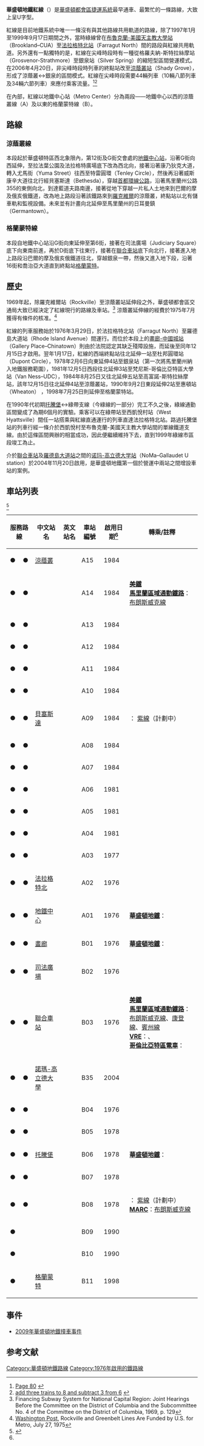 {{noteTA
|T=zh-hans:华盛顿地铁红线;zh-hk:華盛頓地鐵紅線;zh-sg:华盛顿地铁红线;zh-tw:華盛頓地鐵紅線;
|dt=中国大陆：华盛顿地铁红线；台灣：華盛頓地鐵紅線；香港、澳門：華盛頓地鐵紅線；新加坡、马来西亚：华盛顿地铁红线
|G1=Transport
|G2=Railway
|1=zh-hans:华盛顿地铁;zh-hk:華盛頓地鐵;zh-sg:华盛顿地铁;zh-tw:華盛頓地鐵;
|d1=中国大陆：华盛顿地铁；台灣：華盛頓地鐵；香港、澳門：華盛頓地鐵；新加坡、马来西亚：华盛顿地铁
|2=zh-hans:县;zh-hant:郡;zh-tw:郡;zh-hk:縣;zh-sg:县;zh-mo:縣;
|d2=中国大陆：县；台灣：郡；香港、澳門：縣；新加坡、马来西亚：县
}}
{{Infobox rail line
| name = [[File:WMATA_Red.svg|20px]] 紅線
| image = WMATA Red Line departing Union Station.jpg
| image_width = 300
| caption = 紅線布雷達3000型停靠於[[華盛頓聯合車站|聯合車站]]
| type = [[地鐵|地鐵]]
| system = [[華盛頓地鐵|華盛頓地鐵]]
| status = 營運中
| locale = [[華盛頓特區|華盛頓特區]]和[[馬里蘭州|馬里蘭州]][[蒙哥馬利縣_(馬里蘭州)|蒙哥馬利縣]]
| start = [[涼蔭叢站|涼蔭叢站]]（西面）
| end = [[格蘭蒙特站|格蘭蒙特站]]（東面）
| stations = 27
| daily_ridership =
| open = {{start date and age|1976|March|27|mf=yes}}
| close =
| owner =
| operator = [[華盛頓都會區交通局|華盛頓都會區交通局]]
| character = 地面、地下、高架
| stock = {{link-en|華盛頓地鐵車輛|Washington Metro rolling stock|2000型、3000型、6000型、7000型}}
| linelength = {{convert|31.9|mi|km|1|abbr=on}}
| tracklength =
| tracks = 2
| gauge = {{RailGauge|56.25in|allk=on}}
| electrification = [[第三軌供電|第三軌供電]] 750伏直流電
| speed =
| elevation =
| map = {{WMATA Red Line}}
| map_state = collapsed
}}

'''華盛頓地鐵紅線'''（{{lang-en|Red Line}}）是[[華盛頓都會區捷運系統|華盛頓都會區捷運系統]]最早通車、最繁忙的一條路線，大致上呈U字型。

紅線是目前地鐵系統中唯一一條沒有與其他路線共用軌道的路線，除了1997年1月至1999年9月17日期間之外，當時綠線曾在[[布魯克蘭-美國天主教大學站|布魯克蘭-美國天主教大學站]]（Brookland–CUA）至[[法拉格特北站|法拉格特北站]]（Farragut North）間的路段與紅線共用軌道。另外還有一點獨特的是，紅線在尖峰時段時有一種從格羅夫納-斯特拉絲摩站（Grosvenor-Strathmore）至銀泉站（Silver Spring）的縮短型區間營運模式。在2006年4月20日，非尖峰時段時列車的終點站改至[[涼蔭叢站|涼蔭叢站]]（Shady Grove），形成了涼蔭叢↔銀泉的區間模式。紅線在尖峰時段需要44輛列車（10輛八節列車及34輛六節列車）來應付乘客流量。<ref>[http://wmata.com/about_metro/docs/FY2009_Approved_Budget.pdf Page 80] {{webarchive|url=https://web.archive.org/web/20101203023349/http://wmata.com/about_metro/docs/FY2009_Approved_Budget.pdf |date=2010-12-03 }}</ref><ref>[http://www.wmata.com/about_metro/news/PressReleaseDetail.cfm?ReleaseID=2546 add three trains to 8 and subtract 3 from 6] {{webarchive|url=https://web.archive.org/web/20110615184927/http://www.wmata.com/about_metro/news/PressReleaseDetail.cfm?ReleaseID=2546 |date=2011-06-15 }}</ref>

在內部，紅線以地鐵中心站（Metro Center）分為兩段——地鐵中心以西的涼蔭叢線（A）及以東的格蘭蒙特線（B）。

== 路線 ==
=== 涼蔭叢線 ===
本段起於華盛頓特區西北象限內，第12街及G街交會處的[[地鐵中心站_(華盛頓)|地鐵中心站]]，沿著G街向西延伸，至拉法葉公園及法拉格特廣場底下改為西北向，接著沿著康乃狄克大道，轉入尤馬街（Yuma Street）往西至特雷圓環（Tenley Circle），然後再沿著威斯康辛大道往北行經貝塞斯達（Bethesda），穿越[[495號州際公路_(首都環線)|首都環線公路]]，沿著馬里蘭州公路355的東側向北，到達藍道夫路南邊，接著從地下穿越一片私人土地來到巴爾的摩及俄亥俄鐵道，改為地上路段沿著該鐵路來到[[羅克維爾_(馬里蘭州)|羅克維爾]]的涼蔭叢，終點站以北有儲車軌和監視設備。未來並有計畫向北延伸至馬里蘭州的日耳曼鎮（Germantown）。
=== 格蘭蒙特線 ===
本段自地鐵中心站沿G街向東延伸至第6街，接著在司法廣場（Judiciary Square）底下向東南前進，再於D街底下往東行，接著在[[聯合車站_(華盛頓地鐵)|聯合車站]]底下向北行，接著進入地上路段沿巴爾的摩及俄亥俄鐵道往北，穿越銀泉一帶，然後又進入地下段，沿著16街和喬治亞大道直到終點站[[格蘭蒙特站|格蘭蒙特]]。

== 歷史 ==
1969年起，除羅克維爾站（Rockville）至涼蔭叢站延伸段之外，華盛頓都會區交通局大致已經決定了紅線現行的路線及車站。<ref>Financing Subway System for National Capital Region: Joint Hearings Before the Committee on the District of Columbia and the Subcommittee No. 4 of the Committee on the District of Columbia, 1969, p. 129</ref> 涼蔭叢延伸線的經費於1975年7月獲得有條件的核准。<ref>[[Washington_Post|Washington Post]], Rockville and Greenbelt Lines Are Funded by U.S. for Metro, July 27, 1975</ref>

紅線的列車服務始於1976年3月29日，於法拉格特北站（Farragut North）至羅德島大道站（Rhode Island Avenue）間運行。而位於本段上的[[畫廊-中國城站|畫廊-中國城站]]（Gallery Place–Chinatown）則由於法院認定其缺乏殘障設施，而延後至同年12月15日才啟用。翌年1月17日，紅線的西端終點站往北延伸一站至杜邦圓環站（Dupont Circle），1978年2月6日向東延伸4站至銀泉站（第一次將馬里蘭州納入地鐵服務範圍），1981年12月5日西段往北延伸3站至梵尼斯-哥倫比亞特區大學站（Van Ness–UDC），1984年8月25日又往北延伸五站至高富諾-斯特拉絲摩站，該年12月15日往北延伸4站至涼蔭叢站，1990年9月2日東段延伸2站至惠頓站（Wheaton） ，1998年7月25日則延伸至格蘭蒙特站。

在1990年代初期[[托騰堡站|托騰堡]]↔綠帶支線（今綠線的一部分）完工不久之後，綠線通勤區間變成了為期6個月的實驗。乘客可以在綠帶站至西凱悅村站（West Hyattsville）間任一站搭乘與紅線直通運行的列車直達法拉格特北站。路過托騰堡站的列車行經一條介於西凱悅村至布魯克蘭-美國天主教大學站間的單線鐵道支線。由於這條區間興辦的相當成功，因此便繼續維持下去，直到1999年綠線市區段竣工為止。

介於[[聯合車站_(華盛頓地鐵)|聯合車站]]及[[羅德島大道站|羅德島大道站]]之間的[[诺玛-高立德大学站|诺玛-高立德大学站]]（NoMa–Gallaudet U station）於2004年11月20日啟用，是華盛頓地鐵第一個於營運中兩站之間增設車站的案例。
== 車站列表 ==
<ref>{{Cite web |url=https://www.wmata.com/schedules/maps/upload/2017-System-Map.pdf |title=Metro System Map |publisher=WMATA |access-date=March 28, 2018 |archive-url=https://web.archive.org/web/20180825193158/https://www.wmata.com/schedules/maps/upload/2017-System-Map.pdf |archive-date=2018-08-25 |dead-url=yes }}</ref>
{| class=wikitable
!colspan="2"|服務路線
! 中文站名
! 英文站名
! 車站編號
! 啟用日期<ref name="openings"/>
! 轉乘/註釋
! colspan=2|所在地
|-
|align="center"|●
|align="center"|●
|[[涼蔭叢站|涼蔭叢]]
|{{lang|en|Shady Grove}}
|A15
|1984
|
|rowspan=7|[[馬里蘭州|馬里蘭州]]
|{{link-en|德爾伍德 (馬里蘭州)|Derwood, Maryland|德爾伍德}}
|-
|align="center"|●
|align="center"|●
|{{link-en|羅克維爾站|Rockville station|羅克維爾}}
|{{lang|en|Rockville}}
|A14
|1984
|{{rint|us|amtrak}} '''[[美鐵|美鐵]]'''<br>{{rint|baltimore|marc}} '''[[馬里蘭區域通勤鐵路|馬里蘭區域通勤鐵路]]'''：[[布朗斯威克線|布朗斯威克線]]
|rowspan=2|[[羅克維爾_(馬里蘭州)|羅克維爾]]
|-
|align="center"|●
|align="center"|●
|{{link-en|雙子溪站|Twinbrook station|雙子溪}}
|{{lang|en|Twinbrook}}
|A13
|1984
|
|-
|align="center"|●
|align="center"|●
|{{link-en|白火石站|White Flint station|白火石}}
|{{lang|en|White Flint}}
|A12
|1984
|
|rowspan=2|{{link-en|北貝塞斯達 (馬里蘭州)|North Bethesda, Maryland|北貝塞斯達}}
|-
|align="center"|●
|align="center"|●
|{{link-en|格羅夫納-斯特拉斯摩站|Grosvenor–Strathmore station|格羅夫納-斯特拉斯摩}}
|{{lang|en|Grosvenor–Strathmore}}
|A11
|1984
|
|-
|align="center"|●
|align="center"|●
|{{link-en|醫療中心站 (華盛頓地鐵)|Medical Center station (Washington Metro)|醫療中心}}
|{{lang|en|Medical Center}}
|A10
|1984
|
|rowspan=2|[[貝塞斯達_(馬里蘭州)|貝塞斯達]]
|-
|align="center"|●
|align="center"|●
|[[貝塞斯達站|貝塞斯達]]
|{{lang|en|Bethesda}}
|A09
|1984
|{{rint|tram|1|link=馬里蘭州輕軌紫線}} '''{{link-en|馬里蘭交通管理局|Maryland Transit Administration|MTA}}'''：{{rint|washington|purple}} [[馬里蘭州輕軌紫線|紫線]]（計劃中）
|-
|align="center"|●
|align="center"|●
|{{link-en|友誼高地站|Friendship Heights station|友誼高地}}
|{{lang|en|Friendship Heights}}
|A08
|1984
|
|rowspan=16|[[華盛頓特區|華盛頓特區]]
|rowspan=10|[[西北區_(華盛頓特區)|西北區]]
|-
|align="center"|●
|align="center"|●
|{{link-en|騰里鎮-美國大學站|Tenleytown–AU station|騰里鎮-美國大學}}
|{{lang|en|Tenleytown–AU}}
|A07
|1984
|
|-
|align="center"|●
|align="center"|●
|{{link-en|梵尼斯-哥倫比亞特區大學站|Van Ness–UDC station|梵尼斯-哥倫比亞特區大學}}
|{{lang|en|Van Ness–UDC}}
|A06
|1981
|
|-
|align="center"|●
|align="center"|●
|{{link-en|克里夫蘭公園站|Cleveland Park station|克里夫蘭公園}}
|{{lang|en|Cleveland Park}}
|A05
|1981
|
|-
|align="center"|●
|align="center"|●
|{{link-en|伍德利公園站|Woodley Park station|伍德利公園}}
|{{lang|en|Woodley Park}}
|A04
|1981
|
|-
|align="center"|●
|align="center"|●
|{{link-en|杜邦圓環站|Dupont Circle station|杜邦圓環}}
|{{lang|en|Dupont Circle}}
|A03
|1977
|
|-
|align="center"|●
|align="center"|●
|[[法拉格特北站|法拉格特北]]
|{{lang|en|Farragut North}}
|A02
|1976
|
|-
|align="center"|●
|align="center"|●
|[[地鐵中心站_(華盛頓)|地鐵中心]]
|{{lang|en|Metro Center}}
|A01
|1976
| {{rint|washington|metro}} '''[[華盛頓地鐵|華盛頓地鐵]]'''：{{rint|washington|orange}} {{rint|washington|blue}} {{rint|washington|silver}}
|-
|align="center"|●
|align="center"|●
|[[畫廊站|畫廊]]
|{{lang|en|Gallery Place}}
|B01
|1976
|{{rint|washington|metro}} '''[[華盛頓地鐵|華盛頓地鐵]]'''：{{WMATA icon|Green}} {{WMATA icon|Yellow}}
|-
|align="center"|●
|align="center"|●
|[[司法廣場站|司法廣場]]
|{{lang|en|Judiciary Square}}
|B02
|1976
|
|-
|align="center"|●
|align="center"|●
|[[聯合車站_(華盛頓地鐵)|聯合車站]]
|{{lang|en|Union Station}}
|B03
|1976
| {{rint|us|amtrak}} '''[[美鐵|美鐵]]'''<br>{{rint|baltimore|marc}} '''[[馬里蘭區域通勤鐵路|馬里蘭區域通勤鐵路]]'''：[[布朗斯威克線|布朗斯威克線]]、[[康登線|康登線]]、[[賓州線|賓州線]]<br>'''[[維珍尼亞鐵路特快|VRE]]'''：{{link-en|費特里克斯堡線|Fredericksburg Line}}、{{link-en|馬納薩斯線|Manassas Line}}<br>{{rint|tram|link=DC Streetcar}} '''[[哥倫比亞特區電車|哥倫比亞特區電車]]'''：{{link-en|H街／本寧路線|H Street/Benning Road Line}}
|rowspan=5|[[東北區_(華盛頓特區)|東北區]]
|-
|align="center"|●
|align="center"|●
|[[諾瑪-高立德大學站|諾瑪-高立德大學]]
|{{lang|en|NoMa–Gallaudet U}}
|B35
|2004
|
|-
|align="center"|●
|align="center"|●
|{{link-en|羅德島大道-布倫特伍德站|Rhode Island Avenue–Brentwood station|羅德島大道-布倫特伍德}}
|{{lang|en|Rhode Island Avenue–Brentwood}}
|B04
|1976
|
|-
|align="center"|●
|align="center"|●
|{{link-en|布魯克蘭-美國天主教大學站|Brookland–CUA station|布魯克蘭-美國天主教大學}}
|{{lang|en|Brookland–CUA}}
|B05
|1978
|
|-
|align="center"|●
|align="center"|●
|[[托騰堡站|托騰堡]]
|{{lang|en|Fort Totten}}
|B06
|1978
|{{rint|washington|metro}} '''[[華盛頓地鐵|華盛頓地鐵]]'''：{{WMATA icon|Green}} {{WMATA icon|Yellow}}
|-
|align="center"|●
|align="center"|●
|{{link-en|塔科馬站|Takoma station|塔科馬}}
|{{lang|en|Takoma}}
|B07
|1978
|
|西北區
|-
|align="center"|●
|align="center"|●
|{{link-en|銀泉站 (馬里蘭州)|Silver Spring station (Maryland)|銀泉}}
|{{lang|en|Silver Spring}}
|B08
|1978
|{{rint|tram|1|link=馬里蘭州輕軌紫線}} '''{{link-en|馬里蘭交通管理局|Maryland Transit Administration|MTA}}'''：{{rint|washington|purple}} [[馬里蘭州輕軌紫線|紫線]]（計劃中）<br>{{rint|baltimore|marc}} '''[[馬里蘭區域通勤鐵路|MARC]]'''：[[布朗斯威克線|布朗斯威克線]]
|rowspan=4|馬里蘭州
|[[銀泉_(馬里蘭州)|銀泉]]
|-
|align="center"|●
|
|{{link-en|森林幽谷站|Forest Glen station|森林幽谷}}
|{{lang|en|Forest Glen}}
|B09
|1990
|
|{{link-en|森林幽谷 (馬里蘭州)|Forest Glen, Maryland|森林幽谷}}
|-
|align="center"|●
|
|{{link-en|惠頓站|Wheaton station|惠頓}}
|{{lang|en|Wheaton}}
|B10
|1990
|
|{{link-en|惠頓 (馬里蘭州)|Wheaton, Maryland|惠頓}}
|-
|align="center"|●
|
|[[格蘭蒙特站|格蘭蒙特]]
|{{lang|en|Glenmont}}
|B11
|1998
|
|{{link-en|格蘭蒙特 (馬里蘭州)|Glenmont, Maryland|格蘭蒙特}}
|}

== 事件 ==
* [[2009年華盛頓地鐵撞車事件|2009年華盛頓地鐵撞車事件]]

== 参考文献 ==
{{Reflist}}

{{華盛頓地鐵紅線}}
{{Infobox Washington Metro line}}

[[Category:華盛頓地鐵路線|Category:華盛頓地鐵路線]]
[[Category:1976年啟用的鐵路線|Category:1976年啟用的鐵路線]]